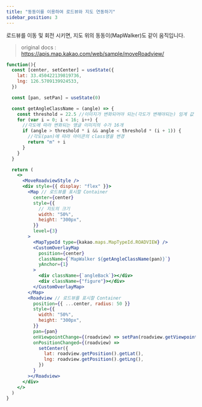 ```yaml
---
title: "동동이를 이용하여 로드뷰와 지도 연동하기"
sidebar_position: 3
---
```


로드뷰를 이동 및 회전 시키면, 지도 위의 동동이(MapWalker)도 같이 움직입니다.

> original docs : https://apis.map.kakao.com/web/sample/moveRoadview/

```jsx live
function(){
  const [center, setCenter] = useState({
    lat: 33.450422139819736,
    lng: 126.5709139924533,
  })

  const [pan, setPan] = useState(0)

  const getAngleClassName = (angle) => {
    const threshold = 22.5 //이미지가 변화되어야 되는(각도가 변해야되는) 임계 값
    for (var i = 0; i < 16; i++) {
      //각도에 따라 변화되는 앵글 이미지의 수가 16개
      if (angle > threshold * i && angle < threshold * (i + 1)) {
        //각도(pan)에 따라 아이콘의 class명을 변경
        return "m" + i
      }
    }
  }

  return (
    <>
      <MoveRoadviewStyle />
      <div style={{ display: "flex" }}>
        <Map // 로드뷰를 표시할 Container
          center={center}
          style={{
            // 지도의 크기
            width: "50%",
            height: "300px",
          }}
          level={3}
        >
          <MapTypeId type={kakao.maps.MapTypeId.ROADVIEW} />
          <CustomOverlayMap
            position={center}
            className={`MapWalker ${getAngleClassName(pan)}`}
            yAnchor={1}
          >
            <div className={`angleBack`}></div>
            <div className={"figure"}></div>
          </CustomOverlayMap>
        </Map>
        <Roadview // 로드뷰를 표시할 Container
          position={{ ...center, radius: 50 }}
          style={{
            width: "50%",
            height: "300px",
          }}
          pan={pan}
          onViewpointChange={(roadview) => setPan(roadview.getViewpoint().pan)}
          onPositionChanged={(roadview) =>
            setCenter({
              lat: roadview.getPosition().getLat(),
              lng: roadview.getPosition().getLng(),
            })
          }
        ></Roadview>
      </div>
    </>
  )
}
```
